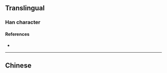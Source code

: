 {{character info/new}}
==Translingual==

===Han character===
{{Han char|rn=85|rad=水|as=12|sn=15|four=|canj=EAJA|ids=⿰氵暑}}

====References====
* {{Han ref|kx=0655.201|dkj=18473|hdz=31755.070|uh=6FD0|ud=28624}}

----

==Chinese==
{{zh-see|渚|a}}